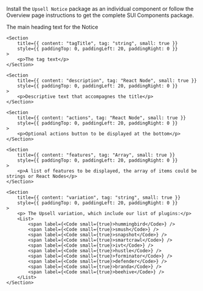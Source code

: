 
<Section
	title="Installation"
	contained={true}
	style={{ paddingTop: 20, paddingBottom: 0 }}
>
	<p>
		Install the <Code small={true}>Upsell Notice</Code> package as an individual
		component or follow the Overview page instructions to get the complete SUI
		Components package.
	</p>
</Section>

<Section title="Props" border={true}>
	<Section
		title={{ content: "title", tag: "string", small: true }}
		style={{ paddingTop: 0, paddingLeft: 20, paddingRight: 0 }}
	>
		<p>The main heading text for the Notice</p>
	</Section>

    <Section
    	title={{ content: "tagTitle", tag: "string", small: true }}
    	style={{ paddingTop: 0, paddingLeft: 20, paddingRight: 0 }}
    >
    	<p>The tag text</p>
    </Section>

    <Section
    	title={{ content: "description", tag: "React Node", small: true }}
    	style={{ paddingTop: 0, paddingLeft: 20, paddingRight: 0 }}
    >
    	<p>Descriptive text that accompagnes the title</p>
    </Section>

    <Section
    	title={{ content: "actions", tag: "React Node", small: true }}
    	style={{ paddingTop: 0, paddingLeft: 20, paddingRight: 0 }}
    >
    	<p>Optional actions button to be displayed at the bottom</p>
    </Section>

    <Section
    	title={{ content: "features", tag: "Array", small: true }}
    	style={{ paddingTop: 0, paddingLeft: 20, paddingRight: 0 }}
    >
    	<p>A list of features to be displayed, the array of items could be strings or React Nodes</p>
    </Section>

    <Section
    	title={{ content: "variation", tag: "string", small: true }}
    	style={{ paddingTop: 0, paddingLeft: 20, paddingRight: 0 }}
    >
    	<p> The Upsell variation, which include our list of plugins:</p>
    	<List>
    		<span label={<Code small={true}>hummingbird</Code>} />
    		<span label={<Code small={true}>smush</Code>} />
    		<span label={<Code small={true}>snapshot</Code>} />
    		<span label={<Code small={true}>smartcrawl</Code>} />
    		<span label={<Code small={true}>ivt</Code>} />
    		<span label={<Code small={true}>hustle</Code>} />
    		<span label={<Code small={true}>forminator</Code>} />
    		<span label={<Code small={true}>defender</Code>} />
    		<span label={<Code small={true}>branda</Code>} />
    		<span label={<Code small={true}>beehive</Code>} />
    	</List>
    </Section>

</Section>
